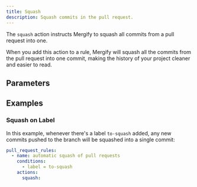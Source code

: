 ```yaml
---
title: Squash
description: Squash commits in the pull request.
---
```



The `squash` action instructs Mergify to squash all commits from a pull request
into one.

When you add this action to a rule, Mergify will squash all the commits from
the pull request into one commit, making the history of your project cleaner
and easier to read.

## Parameters

<ActionOptionsTable def='SquashActionModel'/>

## Examples

### Squash on Label

In this example, whenever there's a label `to-squash` added, any new commits
pushed to the branch will be squashed into a single commit:

```yaml
pull_request_rules:
  - name: automatic squash of pull requests
    conditions:
      - label = to-squash
    actions:
      squash:
```
